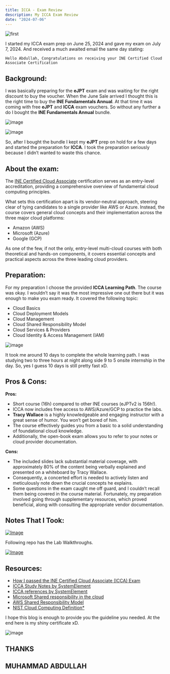 ```yaml
---
title: ICCA - Exam Review
description: My ICCA Exam Review
date: "2024-07-06"
---
```


![first](public/blog-post-1.jpg)

I started my ICCA exam prep on June 25, 2024 and gave my exam on July 7, 2024. And received a much awaited email the same day stating:

`Hello Abdullah, Congratulations on receiving your INE Certified Cloud Associate Certification`

## Background:

I was basically preparing for the **eJPT** exam and was waiting for the right discount to buy the voucher. When the June Sale arrived I thought this is the right time to buy the **INE Fundamentals Annual**. At that time it was coming with free **eJPT** and **ICCA** exam vouchers. So without any further a do I bought the **INE Fundamentals Annual** bundle.

![image](https://github.com/iabdullah215/my-portfolio/assets/121729444/5137ecd5-e9b2-42c2-966b-b72b307522a2)

![image](https://github.com/iabdullah215/my-portfolio/assets/121729444/3ce26383-9e72-4152-8e9c-a5db7a829f3f)

So, after I bought the bundle I kept my **eJPT** prep on hold for a few days and started the preparation for **ICCA**. I took the preparation seriously because I didn’t wanted to waste this chance.

## About the exam:

The [INE Certified Cloud Associate](https://ine.com/learning/certifications/internal/icca-ine-certified-cloud-associate) certification serves as an entry-level accreditation, providing a comprehensive overview of fundamental cloud computing principles.

What sets this certification apart is its vendor-neutral approach, steering clear of tying candidates to a single provider like AWS or Azure.
Instead, the course covers general cloud concepts and their implementation across the three major cloud platforms:

- Amazon (AWS)
- Microsoft (Azure)
- Google (GCP)

As one of the few, if not the only, entry-level multi-cloud courses with both theoretical and hands-on components, it covers essential concepts and practical aspects across the three leading cloud providers.

## Preparation:

For my preparation I choose the provided **ICCA Learning Path**. The course was okay. I wouldn’t say it was the most impressive one out there but it was enough to make you exam ready. It covered the following topic:

- Cloud Basics
- Cloud Deployment Models
- Cloud Management
- Cloud Shared Responsibility Model
- Cloud Services & Providers
- Cloud Identity & Access Management (IAM)

![image](https://github.com/iabdullah215/my-portfolio/assets/121729444/cfceae4b-0016-490d-af0d-35e4a8d06901)

It took me around 10 days to complete the whole learning path. I was studying two to three hours at night along side 9 to 5 onsite internship in the day. So, yes I guess 10 days is still pretty fast xD.

## Pros & Cons:

**Pros:**
- Short course (16h) compared to other INE courses (eJPTv2 is 156h!).
- ICCA now includes free access to AWS/Azure/GCP to practice the labs.
- **Tracy Wallace** is a highly knowledgeable and engaging instructor with a great sense of humor. You won’t get bored of him.
- The course effectively guides you from a basic to a solid understanding of foundational cloud knowledge.
- Additionally, the open-book exam allows you to refer to your notes or cloud provider documentation.

**Cons:**
- The included slides lack substantial material coverage, with approximately 80% of the content being verbally explained and presented on a whiteboard by Tracy Wallace.
- Consequently, a concerted effort is needed to actively listen and meticulously note down the crucial concepts he explains.
- Some questions in the exam caught me off guard, and I couldn’t recall them being covered in the course material. Fortunately, my preparation involved going through supplementary resources, which proved beneficial, along with consulting the appropriate vendor documentation.

## Notes That I Took:

[![Image](/static/images/github2.png)](https://github.com/iabdullah215/ICCA-Notes)

Following repo has the Lab Walkthroughs.

[![Image](/static/images/github3.png)](https://github.com/iabdullah215/INE-Labs)

## Resources:

- [How I passed the INE Certified Cloud Associate (ICCA) Exam](https://craignewtondev.medium.com/how-i-passed-the-ine-certified-cloud-associate-icca-exam-d46b65664a63)
- [ICCA Study Notes by SystemElement](https://blog.syselement.com/ine/courses/icca)
- [ICCA references by SystemElement](https://blog.syselement.com/ine/courses/icca/icca-references)
- [Microsoft Shared responsibility in the cloud](https://learn.microsoft.com/en-us/azure/security/fundamentals/shared-responsibility)
- [AWS Shared Responsibility Model](https://aws.amazon.com/compliance/shared-responsibility-model/)
- [NIST Cloud Computing Definition*](https://nvlpubs.nist.gov/nistpubs/legacy/sp/nistspecialpublication800-145.pdf)

I hope this blog is enough to provide you the guideline you needed. At the end here is my shiny certificate xD.

![image](https://github.com/iabdullah215/my-portfolio/assets/121729444/cc5c57b5-18f3-4fb7-af2a-1b1376de1993)


## THANKS
## MUHAMMAD ABDULLAH
